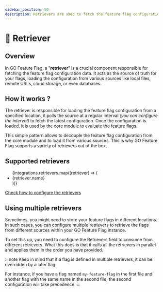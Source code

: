 ```yaml
---
sidebar_position: 50
description: Retrievers are used to fetch the feature flag configuration from a remote source.
---
```


# 🎣 Retriever

## Overview
In GO Feature Flag, a "**retriever**" is a crucial component responsible for fetching the feature flag configuration data.
It acts as the source of truth for your flags, loading the configuration from various sources like local files, remote URLs, cloud storage, or even databases.

## How it works ?

The retriever is responsible for loading the feature flag configuration from a specified location,
it polls the source at a regular interval _(you can configure the interval)_ to fetch the latest configuration.
Once the configuration is loaded, it is used by the core module to evaluate the feature flags.

This simple pattern allows to decouple the feature flag configuration from the core module and to load it from various sources.
This is why GO Feature Flag supports a variety of retrievers out of the box.

## Supported retrievers

<ul>
  {integrations.retrievers.map((retriever) => (
    <li>{retriever.name}</li>
  ))}
</ul>

[Check how to configure the retrievers](../integrations/store-flags-configuration)

## Using multiple retrievers

Sometimes, you might need to store your feature flags in different locations. In such cases, you can configure multiple retrievers to retrieve the flags from different sources within your GO Feature Flag instance.

To set this up, you need to configure the Retrievers field to consume from different retrievers. What this does is that it calls all the retrievers in parallel and applies them in the order you have provided.

:::note
Keep in mind that if a flag is defined in multiple retrievers, it can be overridden by a later flag.

For instance, if you have a flag named `my-feature-flag` in the first file and another flag with the same name in the second file, the second configuration will take precedence.
:::